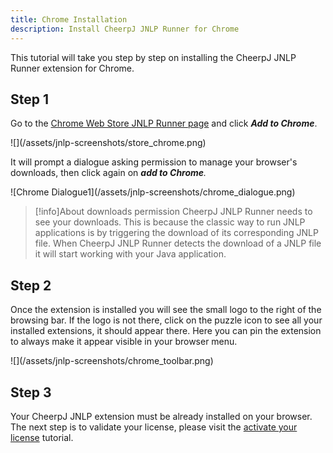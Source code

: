 ```yaml
---
title: Chrome Installation
description: Install CheerpJ JNLP Runner for Chrome
---
```



This tutorial will take you step by step on installing the CheerpJ JNLP Runner extension for Chrome.

<LinkButton
	href="https://chromewebstore.google.com/detail/cheerpj-jnlp-runner/achnhggjjhnadfapkmgallnbmemdojdi"
	label="Add to Chrome"
	type="primary"
	iconRight="ri:chrome-fill"
/>

## Step 1

Go to the [Chrome Web Store JNLP Runner page](https://chromewebstore.google.com/detail/cheerpj-jnlp-runner/achnhggjjhnadfapkmgallnbmemdojdi) and click _**Add to Chrome**_.

<div class="mx-24">![](/assets/jnlp-screenshots/store_chrome.png)</div>

It will prompt a dialogue asking permission to manage your browser's downloads, then click again on _**add to Chrome**._

<div class="mx-24">
	![Chrome Dialogue1](/assets/jnlp-screenshots/chrome_dialogue.png)
</div>

> [!info]About downloads permission
> CheerpJ JNLP Runner needs to see your downloads. This is because the classic way to run JNLP applications is by triggering the download of its corresponding JNLP file. When CheerpJ JNLP Runner detects the download of a JNLP file it will start working with your Java application.

## Step 2

Once the extension is installed you will see the small logo to the right of the browsing bar. If the logo is not there, click on the puzzle icon to see all your installed extensions, it should appear there. Here you can pin the extension to always make it appear visible in your browser menu.

<div class="mx-24">![](/assets/jnlp-screenshots/chrome_toolbar.png)</div>

## Step 3

Your CheerpJ JNLP extension must be already installed on your browser. The next step is to validate your license, please visit the [activate your license](/cheerpj-jnlp-runner/getting-started/activate-license) tutorial.

